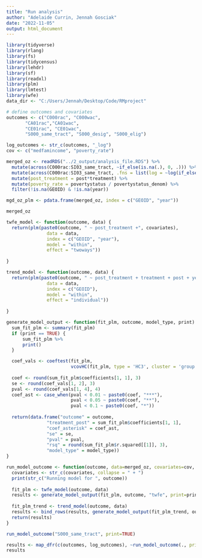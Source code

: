 ```yaml
---
title: "Run analysis"
author: "Adelaide Currin, Jennah Gosciak"
date: "2022-11-05"
output: html_document
---
```


```r
library(tidyverse)
library(rlang)
library(fs)
library(tidycensus)
library(lehdr)
library(sf)
library(readxl)
library(plm)
library(lmtest)
library(wfe)
data_dir <- "C:/Users/Jennah/Desktop/Code/RMproject"
```

```r
# define outcomes and covariates
outcomes <- c("C000rac", "C000wac",
       "CA01rac","CA01wac",
       "CE01rac", "CE01wac",
       "S000_same_tract", "S000_desig", "S000_elig")

log_outcomes <- str_c(outcomes, "_log")
cov <- c("medfamincome", "poverty_rate")
```

```r
merged_oz <- readRDS("../2_output/analysis_file.RDS") %>% 
  mutate(across(C000rac:SI03_same_tract, ~if_else(is.na(.), 0, .))) %>% 
  mutate(across(C000rac:SI03_same_tract, .fns = list(log = ~log(if_else(. == 0, 1, .))), .names = "{.col}_{.fn}")) %>% 
  mutate(post_treatment = post*treatment) %>% 
  mutate(poverty_rate = povertystatus / povertystatus_denom) %>% 
  filter(!is.na(GEOID) & !is.na(year))

mgd_oz_plm <- pdata.frame(merged_oz, index = c("GEOID", "year"))

merged_oz 
```

```r
twfe_model <- function(outcome, data) {
  return(plm(paste0(outcome, " ~ post_treatment +", covariates), 
               data = data, 
               index = c("GEOID", "year"), 
               model = "within", 
               effect = "twoways"))
  
}

trend_model <- function(outcome, data) {
  return(plm(paste0(outcome, " ~ post_treatment + treatment + post + year + ", covariates), 
               data = data, 
               index = c("GEOID"), 
               model = "within", 
               effect = "individual"))
  
}

generate_model_output <- function(fit_plm, outcome, model_type, print) {
  sum_fit_plm <- summary(fit_plm)
  if (print == TRUE) {
      sum_fit_plm %>% 
      print() 
  }

  coef_vals <- coeftest(fit_plm,
                        vcovHC(fit_plm, type = 'HC3', cluster = 'group'))
  
  coef <- round(sum_fit_plm$coefficients[1, 1], 3)
  se <- round(coef_vals[1, 2], 3)
  pval <- round(coef_vals[1, 4], 4)
  coef_ast <- case_when(pval < 0.01 ~ paste0(coef, "***"),
                        pval < 0.05 ~ paste0(coef, "**"),
                        pval < 0.1 ~ paste0(coef, "*"))
  
  return(data.frame("outcome" = outcome,
               "treatment_post" = sum_fit_plm$coefficients[1, 1],
               "coef_asterisk" = coef_ast,
               "se" = se,
               "pval" = pval,
               "rsq" = round(sum_fit_plm$r.squared[[1]], 3),
               "model_type" = model_type))
}

run_model_outcome <- function(outcome, data=merged_oz, covariates=cov, print=TRUE) {
  covariates <- str_c(covariates, collapse = " + ")
  print(str_c("Running model for ", outcome))
  
  fit_plm <- twfe_model(outcome, data)
  results <- generate_model_output(fit_plm, outcome, "twfe", print=print)
  
  fit_plm_trend <- trend_model(outcome, data)
  results <- bind_rows(results, generate_model_output(fit_plm_trend, outcome, "time_trend", print=print))
  return(results)
}

run_model_outcome("S000_same_tract", print=TRUE)
```
```r
results <- map_dfr(c(outcomes, log_outcomes), ~run_model_outcome(., print=FALSE))
results
```